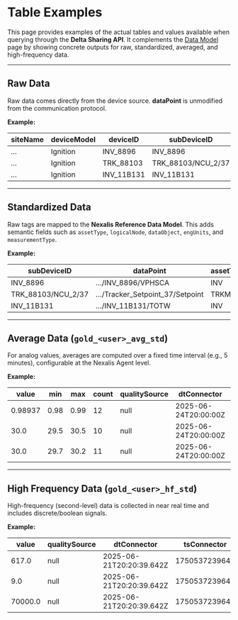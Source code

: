 # Table Examples

This page provides examples of the actual tables and values available when querying through the **Delta Sharing API**. It complements the [Data Model](./nexalis-cloud/data/data-model) page by showing concrete outputs for raw, standardized, averaged, and high-frequency data.

---

## Raw Data

Raw data comes directly from the device source. **dataPoint** is unmodified from the communication protocol.

**Example:**

| siteName | deviceModel | deviceID  | subDeviceID       | dataPoint                                                         |
|----------|-------------|-----------|-------------------|-------------------------------------------------------------------|
| *…*      | Ignition    | INV_8896  | INV_8896          | Inverter_tags/INV_8896/VPHSCA                                     |
| *…*      | Ignition    | TRK_88103 | TRK_88103/NCU_2/37| NexTracker_tags/TRK_88103/NCU_2/Setpoints/Tracker_Setpoint_37/... |
| *…*      | Ignition    | INV_11B131| INV_11B131        | Inverter_tags/INV_11B131/TOTW                                     |

---

## Standardized Data

Raw tags are mapped to the **Nexalis Reference Data Model**. This adds semantic fields such as `assetType`, `logicalNode`, `dataObject`, `engUnits`, and `measurementType`.

**Example:**

| subDeviceID       | dataPoint                                   | assetType | logicalNode | dataObject | subDataObject | engUnits | measurementType |
|-------------------|---------------------------------------------|-----------|-------------|------------|---------------|----------|-----------------|
| INV_8896          | …/INV_8896/VPHSCA                          | INV       | MMXU        | PPV        | phsCA         | V        | Analog          |
| TRK_88103/NCU_2/37| …/Tracker_Setpoint_37/Setpoint              | TRKMOT    | MainGAPC    | PosReq     | –             | –        | Analog          |
| INV_11B131        | …/INV_11B131/TOTW                          | INV       | MMXU        | TotW       | –             | W        | Analog          |

---

## Average Data (`gold_<user>_avg_std`)

For analog values, averages are computed over a fixed time interval (e.g., 5 minutes), configurable at the Nexalis Agent level.

**Example:**

| value  | min   | max   | count | qualitySource | dtConnector          | tsConnector   | protocol | triggerType |
|--------|-------|-------|-------|---------------|----------------------|---------------|----------|-------------|
| 0.98937| 0.98  | 0.99  | 12    | null          | 2025-06-24T20:00:00Z | 1750795200000 | OPC UA   | 5min-avg    |
| 30.0   | 29.5  | 30.5  | 10    | null          | 2025-06-24T20:00:00Z | 1750795200000 | OPC UA   | 5min-avg    |
| 30.0   | 29.7  | 30.2  | 11    | null          | 2025-06-24T20:00:00Z | 1750795200000 | OPC UA   | 5min-avg    |

---

## High Frequency Data (`gold_<user>_hf_std`)

High-frequency (second-level) data is collected in near real time and includes discrete/boolean signals.

**Example:**

| value  | qualitySource | dtConnector              | tsConnector   | protocol | triggerType |
|--------|---------------|--------------------------|---------------|----------|-------------|
| 617.0  | null          | 2025-06-21T20:20:39.642Z | 1750537239642 | OPC UA   | changed     |
| 9.0    | null          | 2025-06-21T20:20:39.642Z | 1750537239642 | OPC UA   | changed     |
| 70000.0| null          | 2025-06-21T20:20:39.642Z | 1750537239642 | OPC UA   | changed     |

